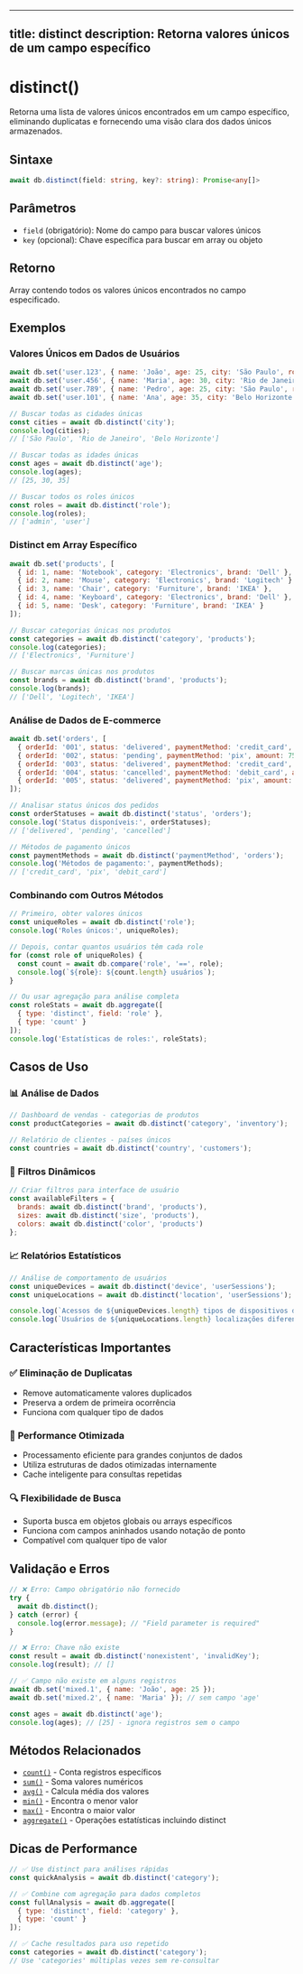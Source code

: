 
---
title: distinct
description: Retorna valores únicos de um campo específico
---

# distinct()

Retorna uma lista de valores únicos encontrados em um campo específico, eliminando duplicatas e fornecendo uma visão clara dos dados únicos armazenados.

## Sintaxe

```typescript
await db.distinct(field: string, key?: string): Promise<any[]>
```

## Parâmetros

- `field` (obrigatório): Nome do campo para buscar valores únicos
- `key` (opcional): Chave específica para buscar em array ou objeto

## Retorno

Array contendo todos os valores únicos encontrados no campo especificado.

## Exemplos

### Valores Únicos em Dados de Usuários

```javascript
await db.set('user.123', { name: 'João', age: 25, city: 'São Paulo', role: 'admin' });
await db.set('user.456', { name: 'Maria', age: 30, city: 'Rio de Janeiro', role: 'user' });
await db.set('user.789', { name: 'Pedro', age: 25, city: 'São Paulo', role: 'user' });
await db.set('user.101', { name: 'Ana', age: 35, city: 'Belo Horizonte', role: 'admin' });

// Buscar todas as cidades únicas
const cities = await db.distinct('city');
console.log(cities);
// ['São Paulo', 'Rio de Janeiro', 'Belo Horizonte']

// Buscar todas as idades únicas
const ages = await db.distinct('age');
console.log(ages);
// [25, 30, 35]

// Buscar todos os roles únicos
const roles = await db.distinct('role');
console.log(roles);
// ['admin', 'user']
```

### Distinct em Array Específico

```javascript
await db.set('products', [
  { id: 1, name: 'Notebook', category: 'Electronics', brand: 'Dell' },
  { id: 2, name: 'Mouse', category: 'Electronics', brand: 'Logitech' },
  { id: 3, name: 'Chair', category: 'Furniture', brand: 'IKEA' },
  { id: 4, name: 'Keyboard', category: 'Electronics', brand: 'Dell' },
  { id: 5, name: 'Desk', category: 'Furniture', brand: 'IKEA' }
]);

// Buscar categorias únicas nos produtos
const categories = await db.distinct('category', 'products');
console.log(categories);
// ['Electronics', 'Furniture']

// Buscar marcas únicas nos produtos
const brands = await db.distinct('brand', 'products');
console.log(brands);
// ['Dell', 'Logitech', 'IKEA']
```

### Análise de Dados de E-commerce

```javascript
await db.set('orders', [
  { orderId: '001', status: 'delivered', paymentMethod: 'credit_card', amount: 150.00 },
  { orderId: '002', status: 'pending', paymentMethod: 'pix', amount: 75.50 },
  { orderId: '003', status: 'delivered', paymentMethod: 'credit_card', amount: 200.00 },
  { orderId: '004', status: 'cancelled', paymentMethod: 'debit_card', amount: 99.90 },
  { orderId: '005', status: 'delivered', paymentMethod: 'pix', amount: 300.00 }
]);

// Analisar status únicos dos pedidos
const orderStatuses = await db.distinct('status', 'orders');
console.log('Status disponíveis:', orderStatuses);
// ['delivered', 'pending', 'cancelled']

// Métodos de pagamento únicos
const paymentMethods = await db.distinct('paymentMethod', 'orders');
console.log('Métodos de pagamento:', paymentMethods);
// ['credit_card', 'pix', 'debit_card']
```

### Combinando com Outros Métodos

```javascript
// Primeiro, obter valores únicos
const uniqueRoles = await db.distinct('role');
console.log('Roles únicos:', uniqueRoles);

// Depois, contar quantos usuários têm cada role
for (const role of uniqueRoles) {
  const count = await db.compare('role', '==', role);
  console.log(`${role}: ${count.length} usuários`);
}

// Ou usar agregação para análise completa
const roleStats = await db.aggregate([
  { type: 'distinct', field: 'role' },
  { type: 'count' }
]);
console.log('Estatísticas de roles:', roleStats);
```

## Casos de Uso

### 📊 **Análise de Dados**
```javascript
// Dashboard de vendas - categorias de produtos
const productCategories = await db.distinct('category', 'inventory');

// Relatório de clientes - países únicos
const countries = await db.distinct('country', 'customers');
```

### 🎯 **Filtros Dinâmicos**
```javascript
// Criar filtros para interface de usuário
const availableFilters = {
  brands: await db.distinct('brand', 'products'),
  sizes: await db.distinct('size', 'products'),
  colors: await db.distinct('color', 'products')
};
```

### 📈 **Relatórios Estatísticos**
```javascript
// Análise de comportamento de usuários
const uniqueDevices = await db.distinct('device', 'userSessions');
const uniqueLocations = await db.distinct('location', 'userSessions');

console.log(`Acessos de ${uniqueDevices.length} tipos de dispositivos diferentes`);
console.log(`Usuários de ${uniqueLocations.length} localizações diferentes`);
```

## Características Importantes

### ✅ **Eliminação de Duplicatas**
- Remove automaticamente valores duplicados
- Preserva a ordem de primeira ocorrência
- Funciona com qualquer tipo de dados

### 🚀 **Performance Otimizada**
- Processamento eficiente para grandes conjuntos de dados
- Utiliza estruturas de dados otimizadas internamente
- Cache inteligente para consultas repetidas

### 🔍 **Flexibilidade de Busca**
- Suporta busca em objetos globais ou arrays específicos
- Funciona com campos aninhados usando notação de ponto
- Compatível com qualquer tipo de valor

## Validação e Erros

```javascript
// ❌ Erro: Campo obrigatório não fornecido
try {
  await db.distinct();
} catch (error) {
  console.log(error.message); // "Field parameter is required"
}

// ❌ Erro: Chave não existe
const result = await db.distinct('nonexistent', 'invalidKey');
console.log(result); // []

// ✅ Campo não existe em alguns registros
await db.set('mixed.1', { name: 'João', age: 25 });
await db.set('mixed.2', { name: 'Maria' }); // sem campo 'age'

const ages = await db.distinct('age');
console.log(ages); // [25] - ignora registros sem o campo
```

## Métodos Relacionados

- [`count()`](/stats/count/) - Conta registros específicos
- [`sum()`](/stats/sum/) - Soma valores numéricos
- [`avg()`](/stats/avg/) - Calcula média dos valores
- [`min()`](/stats/min/) - Encontra o menor valor
- [`max()`](/stats/max/) - Encontra o maior valor
- [`aggregate()`](/stats/aggregate/) - Operações estatísticas incluindo distinct

## Dicas de Performance

```javascript
// ✅ Use distinct para análises rápidas
const quickAnalysis = await db.distinct('category');

// ✅ Combine com agregação para dados completos
const fullAnalysis = await db.aggregate([
  { type: 'distinct', field: 'category' },
  { type: 'count' }
]);

// ✅ Cache resultados para uso repetido
const categories = await db.distinct('category');
// Use 'categories' múltiplas vezes sem re-consultar
```
